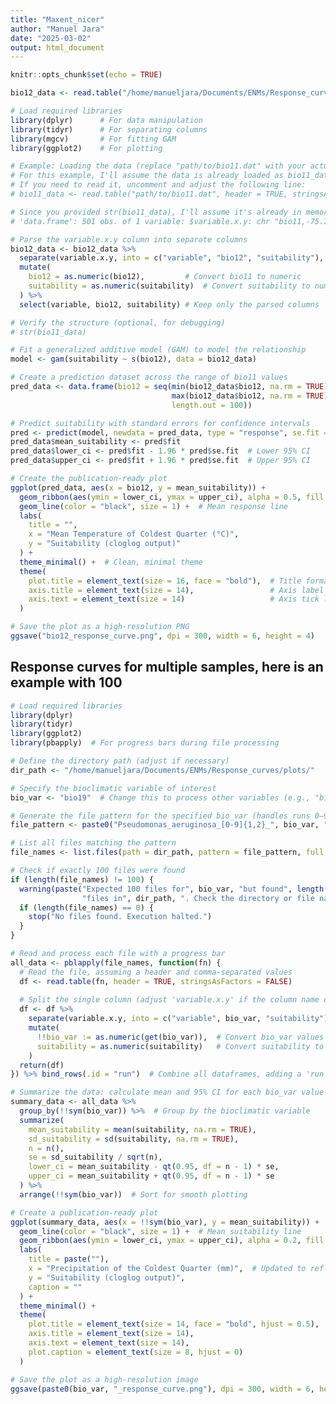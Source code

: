 ```yaml
---
title: "Maxent_nicer"
author: "Manuel Jara"
date: "2025-03-02"
output: html_document
---
```


```r
knitr::opts_chunk$set(echo = TRUE)
```

```r
bio12_data <- read.table("/home/manueljara/Documents/ENMs/Response_curves/plots/Pseudomonas_aeruginosa_0_bio12.dat", header = TRUE)
```

```r
# Load required libraries
library(dplyr)      # For data manipulation
library(tidyr)      # For separating columns
library(mgcv)       # For fitting GAM
library(ggplot2)    # For plotting

# Example: Loading the data (replace "path/to/bio11.dat" with your actual file path)
# For this example, I'll assume the data is already loaded as bio11_data
# If you need to read it, uncomment and adjust the following line:
# bio11_data <- read.table("path/to/bio11.dat", header = TRUE, stringsAsFactors = FALSE)

# Since you provided str(bio11_data), I'll assume it's already in memory with this structure:
# 'data.frame': 501 obs. of 1 variable: $variable.x.y: chr "bio11,-75.76360359191895,0.7609149217605591" ...

# Parse the variable.x.y column into separate columns
bio12_data <- bio12_data %>%
  separate(variable.x.y, into = c("variable", "bio12", "suitability"), sep = ",") %>%
  mutate(
    bio12 = as.numeric(bio12),         # Convert bio11 to numeric
    suitability = as.numeric(suitability)  # Convert suitability to numeric
  ) %>%
  select(variable, bio12, suitability) # Keep only the parsed columns

# Verify the structure (optional, for debugging)
# str(bio11_data)

# Fit a generalized additive model (GAM) to model the relationship
model <- gam(suitability ~ s(bio12), data = bio12_data)

# Create a prediction dataset across the range of bio11 values
pred_data <- data.frame(bio12 = seq(min(bio12_data$bio12, na.rm = TRUE), 
                                    max(bio12_data$bio12, na.rm = TRUE), 
                                    length.out = 100))

# Predict suitability with standard errors for confidence intervals
pred <- predict(model, newdata = pred_data, type = "response", se.fit = TRUE)
pred_data$mean_suitability <- pred$fit
pred_data$lower_ci <- pred$fit - 1.96 * pred$se.fit  # Lower 95% CI
pred_data$upper_ci <- pred$fit + 1.96 * pred$se.fit  # Upper 95% CI

# Create the publication-ready plot
ggplot(pred_data, aes(x = bio12, y = mean_suitability)) +
  geom_ribbon(aes(ymin = lower_ci, ymax = upper_ci), alpha = 0.5, fill = "blue") +  # 95% CI ribbon
  geom_line(color = "black", size = 1) +  # Mean response line
  labs(
    title = "",
    x = "Mean Temperature of Coldest Quarter (°C)",
    y = "Suitability (cloglog output)"
  ) +
  theme_minimal() +  # Clean, minimal theme
  theme(
    plot.title = element_text(size = 16, face = "bold"),  # Title formatting
    axis.title = element_text(size = 14),                 # Axis label formatting
    axis.text = element_text(size = 14)                   # Axis tick label formatting
  )

# Save the plot as a high-resolution PNG
ggsave("bio12_response_curve.png", dpi = 300, width = 6, height = 4)
```
## Response curves for multiple samples, here is an example with 100
```r
# Load required libraries
library(dplyr)
library(tidyr)
library(ggplot2)
library(pbapply)  # For progress bars during file processing

# Define the directory path (adjust if necessary)
dir_path <- "/home/manueljara/Documents/ENMs/Response_curves/plots/"

# Specify the bioclimatic variable of interest
bio_var <- "bio19"  # Change this to process other variables (e.g., "bio11")

# Generate the file pattern for the specified bio_var (handles runs 0–99)
file_pattern <- paste0("Pseudomonas_aeruginosa_[0-9]{1,2}_", bio_var, "\\.dat")

# List all files matching the pattern
file_names <- list.files(path = dir_path, pattern = file_pattern, full.names = TRUE)

# Check if exactly 100 files were found
if (length(file_names) != 100) {
  warning(paste("Expected 100 files for", bio_var, "but found", length(file_names), 
                "files in", dir_path, ". Check the directory or file naming."))
  if (length(file_names) == 0) {
    stop("No files found. Execution halted.")
  }
}

# Read and process each file with a progress bar
all_data <- pblapply(file_names, function(fn) {
  # Read the file, assuming a header and comma-separated values
  df <- read.table(fn, header = TRUE, stringsAsFactors = FALSE)
  
  # Split the single column (adjust 'variable.x.y' if the column name differs)
  df <- df %>%
    separate(variable.x.y, into = c("variable", bio_var, "suitability"), sep = ",") %>%
    mutate(
      !!bio_var := as.numeric(get(bio_var)),  # Convert bio_var values to numeric
      suitability = as.numeric(suitability)   # Convert suitability to numeric
    )
  return(df)
}) %>% bind_rows(.id = "run")  # Combine all dataframes, adding a 'run' identifier

# Summarize the data: calculate mean and 95% CI for each bio_var value
summary_data <- all_data %>%
  group_by(!!sym(bio_var)) %>%  # Group by the bioclimatic variable
  summarize(
    mean_suitability = mean(suitability, na.rm = TRUE),
    sd_suitability = sd(suitability, na.rm = TRUE),
    n = n(),
    se = sd_suitability / sqrt(n),
    lower_ci = mean_suitability - qt(0.95, df = n - 1) * se,
    upper_ci = mean_suitability + qt(0.95, df = n - 1) * se
  ) %>%
  arrange(!!sym(bio_var))  # Sort for smooth plotting

# Create a publication-ready plot
ggplot(summary_data, aes(x = !!sym(bio_var), y = mean_suitability)) +
  geom_line(color = "black", size = 1) +  # Mean suitability line
  geom_ribbon(aes(ymin = lower_ci, ymax = upper_ci), alpha = 0.2, fill = "blue") +  # 95% CI
  labs(
    title = paste(""),
    x = "Precipitation of the Coldest Quarter (mm)",  # Updated to reflect bio3 (adjust for other variables)
    y = "Suitability (cloglog output)",
    caption = ""
  ) +
  theme_minimal() +
  theme(
    plot.title = element_text(size = 14, face = "bold", hjust = 0.5),
    axis.title = element_text(size = 14),
    axis.text = element_text(size = 14),
    plot.caption = element_text(size = 8, hjust = 0)
  )

# Save the plot as a high-resolution image
ggsave(paste0(bio_var, "_response_curve.png"), dpi = 300, width = 6, height = 4, units = "in")
```

